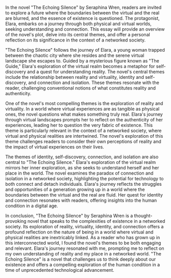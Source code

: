 In the novel "The Echoing Silence" by Seraphina Wren, readers are invited to explore a future where the boundaries between the virtual and the real are blurred, and the essence of existence is questioned. The protagonist, Elara, embarks on a journey through both physical and virtual worlds, seeking understanding and connection. This essay will provide an overview of the novel's plot, delve into its central themes, and offer a personal reflection on its significance in the context of a networked society.

"The Echoing Silence" follows the journey of Elara, a young woman trapped between the chaotic city where she resides and the serene virtual landscape she escapes to. Guided by a mysterious figure known as "The Guide," Elara's exploration of the virtual realm becomes a metaphor for self-discovery and a quest for understanding reality. The novel's central themes include the relationship between reality and virtuality, identity and self-discovery, and connection and isolation. These themes resonate with the reader, challenging conventional notions of what constitutes reality and authenticity.

One of the novel's most compelling themes is the exploration of reality and virtuality. In a world where virtual experiences are as tangible as physical ones, the novel questions what makes something truly real. Elara's journey through virtual landscapes prompts her to reflect on the authenticity of her experiences, leading her to question the very fabric of existence. This theme is particularly relevant in the context of a networked society, where virtual and physical realities are intertwined. The novel's exploration of this theme challenges readers to consider their own perceptions of reality and the impact of virtual experiences on their lives.

The themes of identity, self-discovery, connection, and isolation are also central to "The Echoing Silence." Elara's exploration of the virtual realm mirrors her inner exploration, as she seeks to understand herself and her place in the world. The novel examines the paradox of connection and isolation in a networked society, highlighting the potential for technology to both connect and detach individuals. Elara's journey reflects the struggles and opportunities of a generation growing up in a world where the boundaries between the virtual and the real are fluid. Her quest for identity and connection resonates with readers, offering insights into the human condition in a digital age.

In conclusion, "The Echoing Silence" by Seraphina Wren is a thought-provoking novel that speaks to the complexities of existence in a networked society. Its exploration of reality, virtuality, identity, and connection offers a profound reflection on the nature of being in a world where virtual and physical realities are inextricably linked. As a reader who has grown up in this interconnected world, I found the novel's themes to be both engaging and relevant. Elara's journey resonated with me, prompting me to reflect on my own understanding of reality and my place in a networked world. "The Echoing Silence" is a novel that challenges us to think deeply about our existence and offers a compelling exploration of the human condition in a time of unprecedented technological advancement.
